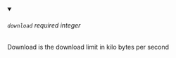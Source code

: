 
<details className="config-field" data-expandable="false" open>
<summary>

###### `download` <span class="config-field-required" data-required="false">required</span> <span class="config-field-type">integer</span> <span class="config-field-default"></span>

Download is the download limit in kilo bytes per second

</summary>



</details>
